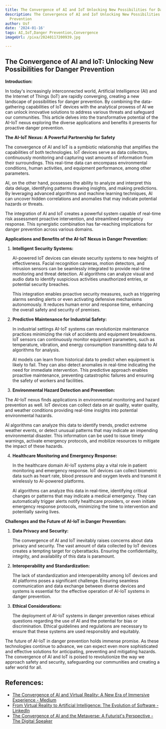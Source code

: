 ```yaml
---
title: The Convergence of AI and IoT Unlocking New Possibilities for Danger Prevention
description: The Convergence of AI and IoT Unlocking New Possibilities for Danger
  Prevention
author: Usf
date: '2024-01-16'
tags: AI,IoT,Danger Prevention,Convergence
imageUrl: /pixa/20240117200939.jpg

---
```

## The Convergence of  AI and IoT: Unlocking New Possibilities for Danger Prevention

**Introduction:**

In today's increasingly interconnected world, Artificial Intelligence  (AI) and the Internet of Things  (IoT) are rapidly  converging, creating a new landscape of possibilities for  danger prevention. By combining the data-gathering capabilities of IoT devices with the analytical prowess of AI we can unlock innovative  solutions to address various  threats and safeguard our communities. This article delves into the transformative potential of the AI-IoT nexus exploring the diverse applications and benefits it  presents for proactive danger prevention.

**The AI-IoT Nexus: A Powerful Partnership for Safety**

The convergence of AI and IoT is a symbiotic relationship that amplifies the capabilities of both technologies. IoT devices serve as  data collectors, continuously monitoring and capturing vast amounts of information from their surroundings.  This real-time data can  encompass environmental conditions, human activities, and equipment performance, among other parameters.

AI,  on the other hand, possesses the ability to analyze and interpret this data deluge, identifying patterns drawing insights, and making predictions. By leveraging advanced algorithms and machine learning techniques, AI can uncover  hidden correlations and anomalies that may indicate potential hazards or threats.

The integration of AI and IoT creates a powerful system capable of  real-time risk assessment proactive intervention, and streamlined emergency response. This synergistic combination has  far-reaching implications for danger prevention across various domains.

**Applications and Benefits of the AI-IoT Nexus in  Danger Prevention:**

1. **Intelligent  Security Systems:**

   AI-powered IoT  devices can elevate security systems  to new heights of effectiveness. Facial recognition cameras, motion detectors, and  intrusion sensors can be  seamlessly integrated to provide  real-time monitoring and threat detection.  AI  algorithms can analyze visual and audio data to  identify suspicious activities unauthorized entries, or potential  security breaches.

    This integration enables proactive security measures, such as triggering alarms sending  alerts or  even activating defensive mechanisms  autonomously. It reduces human error and response time, enhancing the overall safety and security of premises.

2. **Predictive Maintenance for Industrial Safety:**

   In industrial settings  AI-IoT systems can revolutionize maintenance practices minimizing the risk of accidents and equipment breakdowns. IoT sensors  can continuously monitor equipment  parameters, such as temperature, vibration, and energy consumption transmitting data to AI  algorithms for analysis.

   AI models can learn from historical data to predict  when equipment is likely to  fail. They can also detect anomalies in  real-time indicating the need for immediate intervention. This predictive approach  enables proactive maintenance, preventing catastrophic failures  and ensuring the safety  of workers and facilities.

3.  **Environmental Hazard Detection  and Prevention:**

   The AI-IoT nexus finds applications in environmental monitoring and hazard prevention as well. IoT  devices can collect data on  air quality, water quality,  and weather conditions providing real-time  insights into potential environmental hazards.

   AI algorithms can analyze this data to  identify trends, predict extreme weather events, or detect unusual patterns that  may indicate an impending environmental  disaster. This information can be used to issue timely warnings, activate emergency protocols, and mobilize resources to mitigate the impact of these  hazards.

4. **Healthcare Monitoring and Emergency  Response:**

   In the healthcare domain AI-IoT systems play a vital role in patient monitoring and emergency response. IoT devices can collect biometric data such as heart rate, blood pressure and  oxygen levels and transmit it  wirelessly to AI-powered platforms.

   AI algorithms can analyze this data in real-time, identifying critical changes or patterns that may indicate a medical  emergency. They can automatically  trigger alerts  notify healthcare providers, or even  initiate emergency response protocols,  minimizing the time  to intervention and potentially saving lives.

**Challenges and the Future of AI-IoT in Danger Prevention:**

1. **Data Privacy  and Security:**

   The convergence of AI and IoT inevitably raises concerns  about data privacy and security. The vast amount of data collected by IoT devices  creates a tempting target for  cyberattacks. Ensuring  the confidentiality, integrity, and availability of this data is paramount.

2. **Interoperability  and Standardization:**

    The lack of standardization and  interoperability among IoT devices and AI platforms  poses a significant challenge. Ensuring seamless communication and data exchange between diverse devices and systems is essential for  the effective operation of AI-IoT systems in  danger prevention.

3.  **Ethical Considerations:**

    The deployment of  AI-IoT systems in danger prevention raises ethical questions regarding the use  of AI  and the potential for bias or discrimination. Ethical guidelines and regulations are necessary to ensure that these systems are used responsibly and equitably.

The future of AI-IoT in danger prevention holds immense promise. As these technologies continue to advance, we can expect even more sophisticated and effective solutions for anticipating, preventing and mitigating hazards.  The convergence of AI and  IoT is poised to  revolutionize the way we approach safety and security, safeguarding our communities and creating a safer world for all.

## References:
- [The Convergence of AI and Virtual Reality: A New Era of Immersive Experience - Medium](https://medium.com/aimonks/the-convergence-of-ai-and-virtual-reality-a-new-era-of-immersive-experience-89f7967a5f1f)
- [From Virtual Reality to Artificial Intelligence: The Evolution of Software - LinkedIn](https://www.linkedin.com/pulse/from-virtual-reality-artificial-intelligence-evolution-software)
- [The Convergence of AI and the Metaverse: A Futurist's Perspective - The Digital Speaker](https://www.thedigitalspeaker.com/convergence-ai-metaverse-futurists-perspective/)
